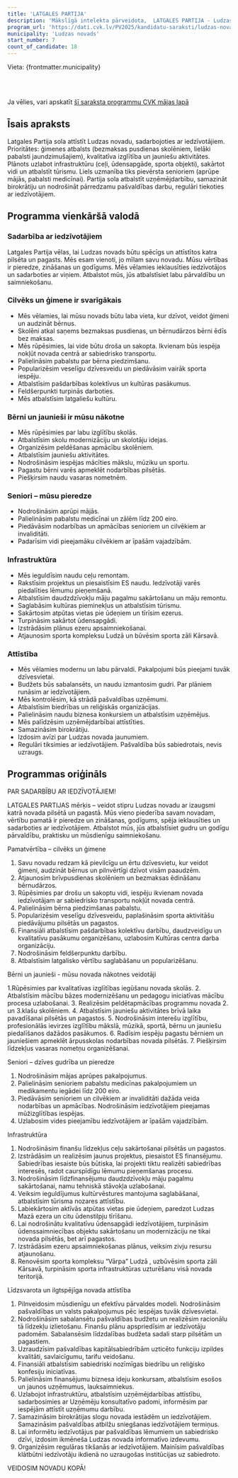 ```yaml
---
title: 'LATGALES PARTIJA'
description: 'Mākslīgā intelekta pārveidota,  LATGALES PARTIJA - Ludzas novads programma vienkāršā valodā'
program_url: 'https://dati.cvk.lv/PV2025/kandidatu-saraksti/ludzas-novads/latgales-partija'
municipality: 'Ludzas novads'
start_number: 7
count_of_candidate: 18
---
```



Vieta: {frontmatter.municipality}<br/>

<Badge text="Ģimenes atbalsts" variant="note" size="small" /> <Badge text="Izglītības kvalitāte" variant="note" size="small" /> <Badge text="Infrastruktūras uzlabošana" variant="note" size="small" /> <Badge text="Senioru aprūpe" variant="note" size="small" /> <Badge text="Uzņēmējdarbības atbalsts" variant="note" size="small" />

<br/><br/> 

<Card title='Šis ir mākslīga intelekta ģenerēts apraksts' icon='starlight'>
    Ja vēlies, vari apskatīt <a href={frontmatter.program_url} target='_blank'>šī saraksta programmu CVK mājas lapā</a>
    </Card>

## Īsais apraksts

Latgales Partija sola attīstīt Ludzas novadu, sadarbojoties ar iedzīvotājiem. Prioritātes: ģimenes atbalsts (bezmaksas pusdienas skolēniem, lielāki pabalsti jaundzimušajiem), kvalitatīva izglītība un jauniešu aktivitātes. Plānots uzlabot infrastruktūru (ceļi, ūdensapgāde, sporta objekti), sakārtot vidi un atbalstīt tūrismu. Liels uzmanība tiks pievērsta senioriem (aprūpe mājās, pabalsti medicīnai). Partija sola atbalstīt uzņēmējdarbību, samazināt birokrātiju un nodrošināt pārredzamu pašvaldības darbu, regulāri tiekoties ar iedzīvotājiem.

## Programma vienkāršā valodā

### Sadarbība ar iedzīvotājiem

Latgales Partija vēlas, lai Ludzas novads būtu spēcīgs un attīstītos katra pilsēta un pagasts.
Mēs esam vienoti, jo mīlam savu novadu. Mūsu vērtības ir pieredze, zināšanas un godīgums. Mēs vēlamies ieklausīties iedzīvotājos un sadarboties ar viņiem. Atbalstot mūs, jūs atbalstīsiet labu pārvaldību un saimniekošanu.

### Cilvēks un ģimene ir svarīgākais

*   Mēs vēlamies, lai mūsu novads būtu laba vieta, kur dzīvot, veidot ģimeni un audzināt bērnus.
*   Skolēni atkal saņems bezmaksas pusdienas, un bērnudārzos bērni ēdīs bez maksas.
*   Mēs rūpēsimies, lai vide būtu droša un sakopta. Ikvienam būs iespēja nokļūt novada centrā ar sabiedrisko transportu.
*   Palielināsim pabalstu par bērna piedzimšanu.
*   Popularizēsim veselīgu dzīvesveidu un piedāvāsim vairāk sporta iespēju.
*   Atbalstīsim pašdarbības kolektīvus un kultūras pasākumus.
*   Feldšerpunkti turpinās darboties.
*   Mēs atbalstīsim latgaliešu kultūru.

### Bērni un jaunieši ir mūsu nākotne

*   Mēs rūpēsimies par labu izglītību skolās.
*   Atbalstīsim skolu modernizāciju un skolotāju idejas.
*   Organizēsim peldēšanas apmācību skolēniem.
*   Atbalstīsim jauniešu aktivitātes.
*   Nodrošināsim iespējas mācīties mākslu, mūziku un sportu.
*   Pagastu bērni varēs apmeklēt nodarbības pilsētās.
*   Piešķirsim naudu vasaras nometnēm.

### Seniori – mūsu pieredze

*   Nodrošināsim aprūpi mājās.
*   Palielināsim pabalstu medicīnai un zālēm līdz 200 eiro.
*   Piedāvāsim nodarbības un apmācības senioriem un cilvēkiem ar invaliditāti.
*   Padarīsim vidi pieejamāku cilvēkiem ar īpašām vajadzībām.

### Infrastruktūra

*   Mēs ieguldīsim naudu ceļu remontam.
*   Rakstīsim projektus un piesaistīsim ES naudu. Iedzīvotāji varēs piedalīties lēmumu pieņemšanā.
*   Atbalstīsim daudzdzīvokļu māju pagalmu sakārtošanu un māju remontu.
*   Saglabāsim kultūras pieminekļus un atbalstīsim tūrismu.
*   Sakārtosim atpūtas vietas pie ūdeņiem un tīrīsim ezerus.
*   Turpināsim sakārtot ūdensapgādi.
*   Izstrādāsim plānus ezeru apsaimniekošanai.
*   Atjaunosim sporta kompleksu Ludzā un būvēsim sporta zāli Kārsavā.

### Attīstība

*   Mēs vēlamies modernu un labu pārvaldi. Pakalpojumi būs pieejami tuvāk dzīvesvietai.
*   Budžets būs sabalansēts, un naudu izmantosim gudri. Par plāniem runāsim ar iedzīvotājiem.
*   Mēs kontrolēsim, kā strādā pašvaldības uzņēmumi.
*   Atbalstīsim biedrības un reliģiskās organizācijas.
*   Palielināsim naudu biznesa konkursiem un atbalstīsim uzņēmējus.
*   Mēs palīdzēsim uzņēmējdarbībai attīstīties.
*   Samazināsim birokrātiju.
*   Izdosim avīzi par Ludzas novada jaunumiem.
*   Regulāri tiksimies ar iedzīvotājiem. Pašvaldība būs sabiedrotais, nevis uzraugs.

## Programmas oriģināls

PAR SADARBĪBU AR IEDZĪVOTĀJIEM!

LATGALES PARTIJAS mērķis – veidot stipru Ludzas novadu ar izaugsmi katrā novada pilsētā un pagastā.
Mūs vieno piederība savam novadam, vērtību pamatā ir pieredze un zināšanas, godīgums, spēja ieklausīties un sadarboties ar iedzīvotājiem. Atbalstot mūs, jūs atbalstīsiet gudru un godīgu pārvaldību, praktisku un mūsdienīgu saimniekošanu.

Pamatvērtība – cilvēks un ģimene

1. Savu novadu redzam kā pievilcīgu un ērtu dzīvesvietu, kur veidot ģimeni, audzināt bērnus un pilnvērtīgi dzīvot visām paaudzēm.
2. Atjaunosim brīvpusdienas skolēniem un bezmaksas ēdināšanu bērnudārzos.
3. Rūpēsimies par drošu un sakoptu vidi, iespēju ikvienam novada iedzīvotājam ar sabiedrisko transportu nokļūt novada centrā.
4. Palielināsim bērna piedzimšanas pabalstu.
5. Popularizēsim veselīgu dzīvesveidu, paplašināsim sporta aktivitāšu piedāvājumu pilsētās un pagastos.
6. Finansiāli atbalstīsim pašdarbības kolektīvu darbību, daudzveidīgu un kvalitatīvu pasākumu organizēšanu, uzlabosim Kultūras centra darba organizāciju.
7. Nodrošināsim feldšerpunktu darbību.
8. Atbalstīsim latgalisko vērtību saglabāšanu un popularizēšanu.

Bērni un jaunieši - mūsu novada nākotnes veidotāji

1.Rūpēsimies par kvalitatīvas izglītības iegūšanu novada skolās.
2. Atbalstīsim mācību bāzes modernizēšanu un pedagogu iniciatīvas mācību procesa uzlabošanai.
3. Realizēsim peldētapmācības programmu novada 2. un 3.klašu skolēniem.
4. Atbalstīsim jauniešu aktivitātes brīvā laika pavadīšanai pilsētās un pagastos.
5. Nodrošināsim interešu izglītību, profesionālās ievirzes izglītību mākslā, mūzikā, sportā, bērnu un jauniešu piedalīšanos dažādos pasākumos.
6. Radīsim iespēju pagastu bērniem un jauniešiem apmeklēt ārpusskolas nodarbības novada pilsētās.
7. Piešķirsim līdzekļus vasaras nometņu organizēšanai.

Seniori – dzīves gudrība un pieredze

1. Nodrošināsim mājas aprūpes pakalpojumus.
2. Palielināsim senioriem pabalstu medicīnas pakalpojumiem un medikamentu iegādei līdz 200 eiro.
3. Piedāvāsim senioriem un cilvēkiem ar invaliditāti dažāda veida nodarbības un apmācības. Nodrošināsim iedzīvotājiem pieejamas mūžizglītības iespējas.
4. Uzlabosim vides pieejamību iedzīvotājiem ar īpašām vajadzībām.

Infrastruktūra

1. Nodrošināsim finanšu līdzekļus ceļu sakārtošanai pilsētās un pagastos.
2. Izstrādāsim un realizēsim jaunus projektus, piesaistot ES finansējumu. Sabiedrības iesaiste būs būtiska, lai projekti tiktu realizēti sabiedrības interesēs, radot caurspīdīgu lēmumu pieņemšanas procesu.
3. Nodrošināsim līdzfinansējumu daudzdzīvokļu māju pagalmu sakārtošanai, namu tehniskā stāvokļa uzlabošanai.
4. Veiksim ieguldījumus kultūrvēstures mantojuma saglabāšanai, atbalstīsim tūrisma nozares attīstību.
5. Labiekārtosim aktīvās atpūtas vietas pie ūdeņiem, paredzot Ludzas Mazā ezera un citu ūdenstilpju tīrīšanu.
6. Lai nodrošinātu kvalitatīvu ūdensapgādi iedzīvotājiem, turpināsim ūdenssaimniecības objektu sakārtošanu un modernizāciju ne tikai novada pilsētās, bet arī pagastos.
7. Izstrādāsim ezeru apsaimniekošanas plānus, veiksim zivju resursu atjaunošanu.
8. Renovēsim sporta kompleksu “Vārpa” Ludzā , uzbūvēsim sporta zāli Kārsavā, turpināsim sporta infrastruktūras uzturēšanu visā novada teritorijā.

Līdzsvarota un ilgtspējīga novada attīstība

1. Pilnveidosim mūsdienīgu un efektīvu pārvaldes modeli. Nodrošināsim pašvaldības un valsts pakalpojumus pēc iespējas tuvāk dzīvesvietai.
2. Nodrošināsim sabalansētu pašvaldības budžetu un realizēsim racionālu tā līdzekļu izlietošanu. Finanšu plānu apspriedīsim ar iedzīvotāju padomēm. Sabalansēsim līdzdalības budžeta sadali starp pilsētām un pagastiem.
3. Uzraudzīsim pašvaldības kapitālsabiedrībām uzticēto funkciju izpildes kvalitāti, savlaicīgumu, tarifu veidošanu.
4. Finansiāli atbalstīsim sabiedriski nozīmīgas biedrību un reliģisko konfesiju iniciatīvas.
5. Palielināsim finansējumu biznesa ideju konkursam, atbalstīsim esošos un jaunos uzņēmumus, lauksaimniekus.
6. Uzlabojot infrastruktūru, atbalstīsim uzņēmējdarbības attīstību, sadarbosimies ar Uzņēmēju konsultatīvo padomi, informēsim par iespējām attīstīt uzņēmumu darbību.
7. Samazināsim birokrātijas slogu novada iestādēm un iedzīvotājiem. Samazināsim pašvaldības atbilžu sniegšanas iedzīvotājiem termiņus.
8. Lai informētu iedzīvotājus par pašvaldības lēmumiem un sabiedrisko dzīvi, izdosim ikmēneša Ludzas novada informatīvo izdevumu.
9. Organizēsim regulāras tikšanās ar iedzīvotājiem. Mainīsim pašvaldības klātbūtni iedzīvotāju ikdienā no uzraugošas institūcijas uz sabiedroto.


VEIDOSIM NOVADU KOPĀ!
